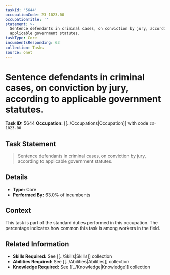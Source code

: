```yaml
---
taskId: '5644'
occupationCode: 23-1023.00
occupationTitle: ''
statement: >-
  Sentence defendants in criminal cases, on conviction by jury, according to
  applicable government statutes.
taskType: Core
incumbentsResponding: 63
collection: Tasks
source: onet
---
```

# Sentence defendants in criminal cases, on conviction by jury, according to applicable government statutes.

**Task ID:** 5644
**Occupation:** [[../Occupations|Occupation]] with code `23-1023.00`

## Task Statement

> Sentence defendants in criminal cases, on conviction by jury, according to applicable government statutes.

## Details

- **Type:** Core
- **Performed By:** 63.0% of incumbents

## Context

This task is part of the standard duties performed in this occupation. The percentage indicates how common this task is among workers in the field.

## Related Information

- **Skills Required:** See [[../Skills|Skills]] collection
- **Abilities Required:** See [[../Abilities|Abilities]] collection
- **Knowledge Required:** See [[../Knowledge|Knowledge]] collection
